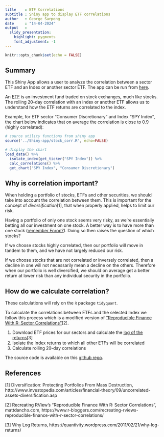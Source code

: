 ```yaml
---
title    : ETF Correlations
subtitle : Sniny app to display ETF correlations
author   : George Sarpong
date     : "14-04-2024"
output   : 
  slidy_presentation:
    highlight: pygments
    font_adjustment: -1
---
```


```r
knitr::opts_chunk$set(echo = FALSE)
```

## Summary {.smaller}

This Shiny App allows a user to analyze the correlation between a sector ETF and an Index or another sector ETF. The app can be run from [here](https://GeorgeSarpong.shinyapps.io/StockCorrelationShinyApp/).

An [ETF](https://en.wikipedia.org/wiki/Exchange-traded_fund) is an investment fund traded on stock exchanges, much like stocks. The rolling 20-day correlation with an index or another ETF allows us to understand how the ETF returns are correlated to the index.

Example, for ETF sector "Consumer Discretionary" and Index "SPY Index", the chart below indicates that on average the correlation is close to 0.9 (highly correlated):
```r
# source utility functions from shiny app
source('../Shiny-app/stock_corr.R', echo=FALSE)  

# display the chart
load_data() %>%
  isolate_index(get_ticker("SPY Index")) %>%
  calc_correlations() %>%
  get_chart("SPY Index", "Consumer Discretionary")
```

## Why is correlation important?

When holding a portfolio of stocks, ETFs and other securities, we should take into account the correlation between them. This is important for the concept of *diversification*[1], that when properly applied, helps to limit our risk.

Having a portfolio of only one stock seems very risky, as we're essentially betting all our investment on one stock. A better way is to have more than one stock ([remember  Enron?](https://en.wikipedia.org/wiki/Enron_scandal)). Doing so then raises the question of which stocks?

If we choose stocks highly correlated, then our portfolio will move in tandem to them, and we have not largely reduced our risk.

If we choose stocks that are not correlated or inversely correlated, then a decline in one will not necessarily mean a decline on the others. Therefore when our portfolio is well diversified, we should on average get a better return at lower risk than any individual security in the portfolio.

## How do we calculate correlation?

These calculations will rely on the `R` package `tidyquant`.

To calculate the correlations between ETFs and the selected Index we follow this process which is a modified version of ["Reproducible Finance With R: Sector Correlations"](https://www.r-bloggers.com/recreating-rviews-reproducible-finance-with-r-sector-correlations/)[2].

1. Download ETF prices for our sectors and calculate the [log of the returns](https://quantivity.wordpress.com/2011/02/21/why-log-returns/)[3]
2. Isolate the Index returns to which all other ETFs will be correlated
3. Calculate rolling 20-day correlations

The source code is available on this [github repo](https://github.com/GeorgeSarpong/StockCorrelationShinyApp).

## References

[1] Diversification: Protecting Portfolios From Mass Destruction, http://www.investopedia.com/articles/financial-theory/09/uncorrelated-assets-diversification.asp

[2] Recreating RView’s "Reproducible Finance With R: Sector Correlations", mattdancho.com, https://www.r-bloggers.com/recreating-rviews-reproducible-finance-with-r-sector-correlations/

[3] Why Log Returns, https://quantivity.wordpress.com/2011/02/21/why-log-returns/

